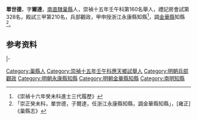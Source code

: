 {{明清人物信息框
| 姓名 =單世德
| 圖片名稱=  
| 圖片大小 = 220px
| 圖片說明 =  
| 最高職務 = 浙江永康知縣
| 國家 = 大明
| 爵位 =
| 籍貫 = [[南直隸|南直隸]][[巢縣|巢縣]]
| 字號 =  字爾達
| 諡號 = 
| 出生日期 = 萬曆四十三年乙卯年七月初七日（1615年8月1日）
| 出生地點 =
| 逝世日期 =  
| 逝世地點 = 
| 墓葬 = 
| 配偶 =  
| 親屬 = 曾祖單早（正貢生）、祖單應光（正貢生）、父單政（增廣生）
| 出身 = 
* 崇禎十六年癸未科進士 
| 經歷 = 
| 著作 =  
*  
*
*
}}
'''單世德'''{{BD|1615年|8月1日|？||}}，字'''爾達'''，[[南直隸|南直隸]][[巢縣|巢縣]]人，崇禎十五年壬午科第160名舉人，禮記房會試第328名，殿試三甲第210名，兵部觀政，甲申授浙江永康縣知縣<ref>《崇禎十六年癸未科進士三代履歷》</ref>，調[[金華縣|金華縣]]知縣<ref>「崇正癸未科，單世德，子爾達，任浙江永康縣知縣，調金華縣知縣」，[雍正]《巢縣志》</ref>。

== 参考资料 ==
{{reflist}}

{{start box}}
{{s-off}}
{{s-before|[[文王臣|文王臣]]}}
{{s-title|明朝永康縣知縣|1644年－1645年}}
{{s-after|[[朱名世|朱名世]]}}
|-
{{s-before|[[徐調元|徐調元]]}}
{{s-title|明朝金華縣知縣|1645年－魯王年間}}
{{s-after|[[李汝斌|李汝斌]]}}
{{end box}}

{{崇禎十六年癸未科殿試金榜}}

{{Authority control}}

{{DEFAULTSORT:}}
[[Category:巢縣人|Category:巢縣人]]
[[Category:崇禎十五年壬午科應天鄉試舉人|Category:崇禎十五年壬午科應天鄉試舉人]]
[[Category:明朝兵部觀政|Category:明朝兵部觀政]]
[[Category:明朝永康縣知縣|Category:明朝永康縣知縣]]
[[Category:明朝金華縣知縣|Category:明朝金華縣知縣]]
[[Category:南明知縣|Category:南明知縣]]


{{明朝人物小作品}}